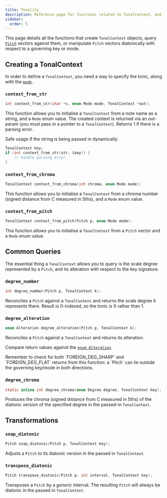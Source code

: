 ```yaml
---
title: Tonality
description: Reference page for functions related to TonalContext, and the position of notes within a key or mode.
sidebar:
  order: 5
---
```



This page details all the functions that create `TonalContext` objects, query [`Pitch`](/c/pitch) vectors against them, or manipulate `Pitch` vectors diatonically with respect to a governing key or mode.

## Creating a TonalContext

In order to define a `TonalContext`, you need a way to specify the tonic, along with the [`mode`](/c/types/#enum-mode).

### `context_from_str`

```c
int context_from_str(char *s, enum Mode mode, TonalContext *out);
```

This function allows you to initialise a `TonalContext` from a note name as a string, and a `Mode` enum value. The created context is returned via an out-param (you must pass in a pointer to a `TonalContext`). Returns 1 if there is a parsing error.

Safe usage if the string is being passed in dynamically:

```c
TonalContext key;
if (int context_from_str(str, &key)) {
    // handle parsing error
}
```

### `context_from_chroma`

```c
TonalContext context_from_chroma(int chroma, enum Mode mode);
```

This function allows you to initialise a `TonalContext` from a chroma number (signed distance from C measured in 5ths), and a `Mode` enum value.

### `context_from_pitch`

```c
TonalContext context_from_pitch(Pitch p, enum Mode mode);
```

This function allows you to initialise a `TonalContext` from a `Pitch` vector and a `Mode` enum value.

## Common Queries

The essential thing a `TonalContext` allows you to query is the scale degree represented by a `Pitch`, and its alteration with respect to the key signature.

### `degree_number`

```c
int degree_number(Pitch p, TonalContext k);
```

Reconciles a `Pitch` against a `TonalContext` and returns the scale degree it represents there. Result is 0-indexed, so the tonic is 0 rather than 1.

### `degree_alteration`

```c
enum Alteration degree_alteration(Pitch p, TonalContext k);
```

Reconciles a `Pitch` against a `TonalContext` and returns its alteration.

Compare return values against the [`enum Alteration`](/c/types/#enum-alteration).

<Aside type="caution">
Remember to check for both `FOREIGN_DEG_SHARP` and `FOREIGN_DEG_FLAT` returns from this function: a `Pitch` can lie outside the governing key/mode in both directions.
</Aside>

### `degree_chroma`

```c
static inline int degree_chroma(enum Degree degree, TonalContext key);
```

Produces the chroma (signed distance from C measured in 5ths) of the diatonic version of the specified degree in the passed-in `TonalContext`.

## Transformations

### `snap_diatonic`

```c
Pitch snap_diatonic(Pitch p, TonalContext key);
```

Adjusts a `Pitch` to its diatonic version in the passed in `TonalContext`.

### `transpose_diatonic`

```c
Pitch transpose_diatonic(Pitch p, int interval, TonalContext key);
```

Transposes a `Pitch` by a *generic* interval. The resulting `Pitch` will always be diatonic in the passed in `TonalContext`.
